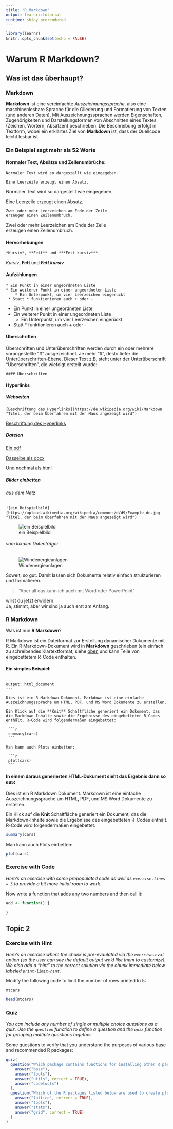 ```yaml
---
title: "R Markdown"
output: learnr::tutorial
runtime: shiny_prerendered
---
```


```r
library(learnr)
knitr::opts_chunk$set(echo = FALSE)
```


# Warum R Markdown?

## Was ist das überhaupt?

### Markdown

**Markdown** ist eine vereinfachte *Auszeichnungssprache*, also eine maschinenlesbare Sprache für die Gliederung und Formatierung von Texten (und anderen Daten).
Mit Auszeichnungssprachen werden Eigenschaften, Zugehörigkeiten und Darstellungsformen von Abschnitten eines Textes (Zeichen, Wörtern, Absätzen) beschrieben.
Die Beschreibung erfolgt in Textform, wobei ein erklärtes Ziel von **Markdown** ist, dass der Quellcode leicht lesbar ist. 

### Ein Beispiel sagt mehr als 52 Worte

#### Normaler Text, Absätze und Zeilenumbrüche:

    Normaler Text wird so dargestellt wie eingegeben.
    
    Eine Leerzeile erzeugt einen Absatz.

Normaler Text wird so dargestellt wie eingegeben.

Eine Leerzeile erzeugt einen Absatz.

    Zwei oder mehr Leerzeichen am Ende der Zeile  
    erzeugen einen Zeilenumbruch.

Zwei oder mehr Leerzeichen am Ende der Zeile  
erzeugen einen Zeilenumbruch.

#### Hervorhebungen

    *Kursiv*, **Fett** und ***Fett kursiv***

*Kursiv*, **Fett** und ***Fett kursiv***

#### Aufzählungen

    * Ein Punkt in einer ungeordneten Liste
    * Ein weiterer Punkt in einer ungeordneten Liste
        * Ein Unterpunkt, um vier Leerzeichen eingerückt
     * Statt * funktionieren auch + oder -

* Ein Punkt in einer ungeordneten Liste
* Ein weiterer Punkt in einer ungeordneten Liste
    * Ein Unterpunkt, um vier Leerzeichen eingerückt
* Statt * funktionieren auch + oder -

#### Überschriften

Überschriften und Unterüberschriften werden durch ein oder mehrere vorangestellte "#" ausgezeichnet.
Je mehr "#", desto tiefer die Unterüberschriften-Ebene. Dieser Text z.B, steht unter der Unterüberschrift "Überschriften", die wiefolgt erstellt wurde:

    #### Überschriften

#### Hyperlinks

##### Webseiten

    [Beschriftung des Hyperlinks](https://de.wikipedia.org/wiki/Markdown "Titel, der beim Überfahren mit der Maus angezeigt wird")

[Beschriftung des Hyperlinks](https://de.wikipedia.org/wiki/Markdown "Titel, der beim Überfahren mit der Maus angezeigt wird")

##### Dateien

[Ein pdf](Example.pdf)

[Dasselbe als docx](Example.docx)

[Und nochmal als html](Example.html)

##### Bilder einbetten

###### aus dem Netz
    ![ein Beispielbild](https://upload.wikimedia.org/wikipedia/commons/d/d9/Example_de.jpg "Titel, der beim Überfahren mit der Maus angezeigt wird")

![ein Beispielbild](https://upload.wikimedia.org/wikipedia/commons/d/d9/Example_de.jpg "Titel, der beim Überfahren mit der Maus angezeigt wird")

###### vom lokalen Datenträger

![Windenergieanlagen](wind-power.png "Eine Handvoll WEA.")

Soweit, so gut. Damit lassen sich Dokumente relativ einfach strukturieren und formatieren.

> "Aber all das kann ich auch mit Word oder PowerPoint"

wirst du jetzt erwidern.  
Ja, stimmt, aber wir sind ja auch erst am Anfang. 


### R Markdown

Was ist nun **R Markdown**?

R Markdown ist ein Dateiformat zur Erstellung dynamischer Dokumente mit R. Ein R Markdown-Dokument wird in **Markdown** geschrieben (ein einfach zu schreibendes Klartextformat, siehe [oben](#markdown) und kann Teile von eingebettetem R-Code enthalten.

#### Ein simples Beispiel:

    ---
    output: html_document
    ---
    
    Dies ist ein R Markdown Dokument. Markdown ist eine einfache Auszeichnungssprache um HTML, PDF, und MS Word Dokumente zu erstellen.
    
    Ein Klick auf die **Knit** Schaltfläche generiert ein Dokument, das die Markdown-Inhalte sowie die Ergebnisse des eingebetteten R-Codes enthält. R-Code wird folgendermaßen eingebettet:
    
     ```{r}
     summary(cars)
     ```
    
    Man kann auch Plots einbetten:
    
     ```{r, echo=FALSE}
     plot(cars)
     ```

#### In einem daraus generierten HTML-Dokument sieht das Ergebnis dann so aus:

Dies ist ein R Markdown Dokument. Markdown ist eine einfache Auszeichnungssprache um HTML, PDF, und MS Word Dokumente zu erstellen.

Ein Klick auf die **Knit** Schaltfläche generiert ein Dokument, das die Markdown-Inhalte sowie die Ergebnisse des eingebetteten R-Codes enthält. R-Code wird folgendermaßen eingebettet:

```r
summary(cars)
```
    
Man kann auch Plots einbetten:
    
```r
plot(cars)
```

### Exercise with Code

*Here's an exercise with some prepopulated code as well as `exercise.lines = 5` to provide a bit more initial room to work.*

Now write a function that adds any two numbers and then call it:

```r
add <- function() {
  
}
```

## Topic 2

### Exercise with Hint

*Here's an exercise where the chunk is pre-evaulated via the `exercise.eval` option (so the user can see the default output we'd like them to customize). We also add a "hint" to the correct solution via the chunk immediate below labeled `print-limit-hint`.*

Modify the following code to limit the number of rows printed to 5:

```r
mtcars
```

```r
head(mtcars)
```

### Quiz

*You can include any number of single or multiple choice questions as a quiz. Use the `question` function to define a question and the `quiz` function for grouping multiple questions together.*

Some questions to verify that you understand the purposes of various base and recommended R packages:

```r
quiz(
  question("Which package contains functions for installing other R packages?",
    answer("base"),
    answer("tools"),
    answer("utils", correct = TRUE),
    answer("codetools")
  ),
  question("Which of the R packages listed below are used to create plots?",
    answer("lattice", correct = TRUE),
    answer("tools"),
    answer("stats"),
    answer("grid", correct = TRUE)
  )
)
```


